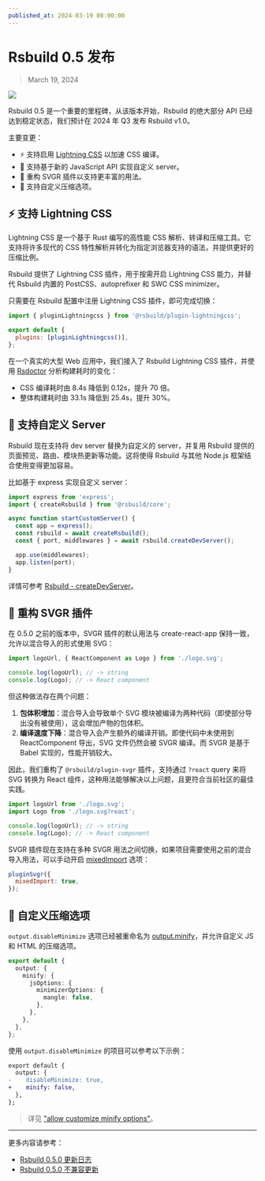 ```yaml
---
published_at: 2024-03-19 08:00:00
---
```


# Rsbuild 0.5 发布

> March 19, 2024

![](https://assets.rspack.dev/rsbuild/rsbuild-banner-v0-5.png)

Rsbuild 0.5 是一个重要的里程碑，从该版本开始，Rsbuild 的绝大部分 API 已经达到稳定状态，我们预计在 2024 年 Q3 发布 Rsbuild v1.0。

主要变更：

- ⚡️ 支持启用 [Lightning CSS](https://lightningcss.dev/) 以加速 CSS 编译。
- 🌟 支持基于新的 JavaScript API 实现自定义 server。
- 🍭 重构 SVGR 插件以支持更丰富的用法。
- 📍 支持自定义压缩选项。

## ⚡️ 支持 Lightning CSS

Lightning CSS 是一个基于 Rust 编写的高性能 CSS 解析、转译和压缩工具。它支持将许多现代的 CSS 特性解析并转化为指定浏览器支持的语法，并提供更好的压缩比例。

Rsbuild 提供了 Lightning CSS 插件，用于按需开启 Lightning CSS 能力，并替代 Rsbuild 内置的 PostCSS、autoprefixer 和 SWC CSS minimizer。

只需要在 Rsbuild 配置中注册 Lightning CSS 插件，即可完成切换：

```js title="rsbuild.config.ts"
import { pluginLightningcss } from '@rsbuild/plugin-lightningcss';

export default {
  plugins: [pluginLightningcss()],
};
```

在一个真实的大型 Web 应用中，我们接入了 Rsbuild Lightning CSS 插件，并使用 [Rsdoctor](https://rsdoctor.dev/) 分析构建耗时的变化：

- CSS 编译耗时由 8.4s 降低到 0.12s，提升 70 倍。
- 整体构建耗时由 33.1s 降低到 25.4s，提升 30%。

## 🌟 支持自定义 Server

Rsbuild 现在支持将 dev server 替换为自定义的 server，并复用 Rsbuild 提供的页面预览、路由、模块热更新等功能。这将使得 Rsbuild 与其他 Node.js 框架结合使用变得更加容易。

比如基于 express 实现自定义 server：

```ts
import express from 'express';
import { createRsbuild } from '@rsbuild/core';

async function startCustomServer() {
  const app = express();
  const rsbuild = await createRsbuild();
  const { port, middlewares } = await rsbuild.createDevServer();

  app.use(middlewares);
  app.listen(port);
}
```

详情可参考 [Rsbuild - createDevServer](https://rsbuild.dev/zh/api/javascript-api/instance#rsbuildcreatedevserver)。

## 🍭 重构 SVGR 插件

在 0.5.0 之前的版本中，SVGR 插件的默认用法与 create-react-app 保持一致，允许以混合导入的形式使用 SVG：

```js
import logoUrl, { ReactComponent as Logo } from './logo.svg';

console.log(logoUrl); // -> string
console.log(Logo); // -> React component
```

但这种做法存在两个问题：

1. **包体积增加**：混合导入会导致单个 SVG 模块被编译为两种代码（即使部分导出没有被使用），这会增加产物的包体积。
2. **编译速度下降**：混合导入会产生额外的编译开销。即使代码中未使用到 ReactComponent 导出，SVG 文件仍然会被 SVGR 编译。而 SVGR 是基于 Babel 实现的，性能开销较大。

因此，我们重构了 `@rsbuild/plugin-svgr` 插件，支持通过 `?react` query 来将 SVG 转换为 React 组件，这种用法能够解决以上问题，且更符合当前社区的最佳实践。

```jsx
import logoUrl from './logo.svg';
import Logo from './logo.svg?react';

console.log(logoUrl); // -> string
console.log(Logo); // -> React component
```

SVGR 插件现在支持在多种 SVGR 用法之间切换，如果项目需要使用之前的混合导入用法，可以手动开启 [mixedImport](/plugins/list/plugin-svgr#mixedimport) 选项：

```js
pluginSvgr({
  mixedImport: true,
});
```

## 📍 自定义压缩选项

`output.disableMinimize` 选项已经被重命名为 [output.minify](/config/output/minify)，并允许自定义 JS 和 HTML 的压缩选项。

```ts title="rsbuild.config.ts"
export default {
  output: {
    minify: {
      jsOptions: {
        minimizerOptions: {
          mangle: false,
        },
      },
    },
  },
};
```

使用 `output.disableMinimize` 的项目可以参考以下示例：

```diff
export default {
  output: {
-    disableMinimize: true,
+    minify: false,
  },
};
```

> 详见 ["allow customize minify options"](https://github.com/web-infra-dev/rsbuild/issues/1681)。

---

更多内容请参考：

- [Rsbuild 0.5.0 更新日志](https://github.com/web-infra-dev/rsbuild/releases/tag/v0.5.0)
- [Rsbuild 0.5.0 不兼容更新](https://github.com/web-infra-dev/rsbuild/discussions/1732)
